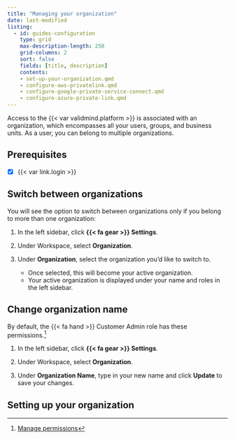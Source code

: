 ```yaml
---
title: "Managing your organization"
date: last-modified
listing:
  - id: guides-configuration
    type: grid
    max-description-length: 250
    grid-columns: 2
    sort: false
    fields: [title, description]
    contents:
    - set-up-your-organization.qmd
    - configure-aws-privatelink.qmd
    - configure-google-private-service-connect.qmd
    - configure-azure-private-link.qmd
---
```


Access to the {{< var validmind.platform >}} is associated with an organization, which encompasses all your users, groups, and business units. As a user, you can belong to multiple organizations.

::: {.attn}

## Prerequisites

- [x] {{< var link.login >}}

:::

## Switch between organizations

You will see the option to switch between organizations only if you belong to more than one organization:

1. In the left sidebar, click **{{< fa gear >}} Settings**. 

2. Under Workspace, select **Organization**.

3. Under **Organization**, select the organization you'd like to switch to.

    - Once selected, this will become your active organization. 
    - Your active organization is displayed under your name and roles in the left sidebar.

## Change organization name

::: {.callout title="To change your organization's name, you must have sufficient organization permissions."}
By default, the [{{< fa hand >}} Customer Admin]{.bubble} role has these permissions.[^1]
:::

1. In the left sidebar, click **{{< fa gear >}} Settings**. 

2. Under Workspace, select **Organization**.

3. Under **Organization Name**, type in your new name and click **Update** to save your changes.

## Setting up your organization

:::{#guides-configuration}
:::



<!-- FOOTNOTES -->

[^1]: [Manage permissions](/guide/configuration/manage-permissions.qmd)
